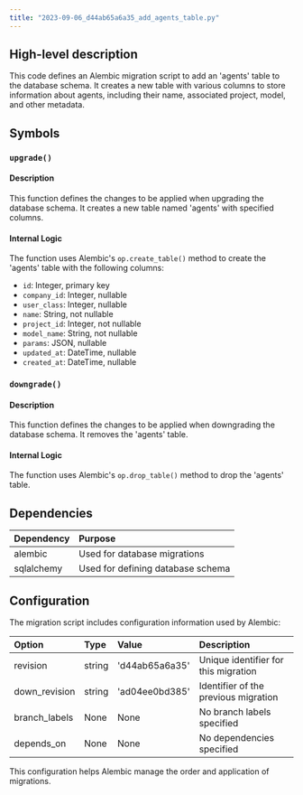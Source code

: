 ```yaml
---
title: "2023-09-06_d44ab65a6a35_add_agents_table.py"
---
```


## High-level description
This code defines an Alembic migration script to add an 'agents' table to the database schema. It creates a new table with various columns to store information about agents, including their name, associated project, model, and other metadata.

## Symbols

### `upgrade()`
#### Description
This function defines the changes to be applied when upgrading the database schema. It creates a new table named 'agents' with specified columns.

#### Internal Logic
The function uses Alembic's `op.create_table()` method to create the 'agents' table with the following columns:
- `id`: Integer, primary key
- `company_id`: Integer, nullable
- `user_class`: Integer, nullable
- `name`: String, not nullable
- `project_id`: Integer, not nullable
- `model_name`: String, not nullable
- `params`: JSON, nullable
- `updated_at`: DateTime, nullable
- `created_at`: DateTime, nullable

### `downgrade()`
#### Description
This function defines the changes to be applied when downgrading the database schema. It removes the 'agents' table.

#### Internal Logic
The function uses Alembic's `op.drop_table()` method to drop the 'agents' table.

## Dependencies
| Dependency | Purpose |
|:-----------|:--------|
| alembic | Used for database migrations |
| sqlalchemy | Used for defining database schema |

## Configuration
The migration script includes configuration information used by Alembic:

| Option | Type | Value | Description |
|:-------|:-----|:------|:------------|
| revision | string | 'd44ab65a6a35' | Unique identifier for this migration |
| down_revision | string | 'ad04ee0bd385' | Identifier of the previous migration |
| branch_labels | None | None | No branch labels specified |
| depends_on | None | None | No dependencies specified |

This configuration helps Alembic manage the order and application of migrations.